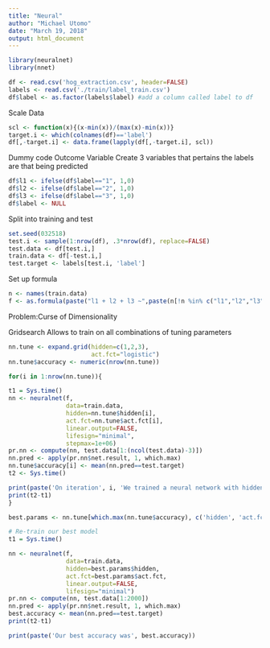 ```yaml
---
title: "Neural"
author: "Michael Utomo"
date: "March 19, 2018"
output: html_document
---
```



```r
library(neuralnet)
library(nnet)

df <- read.csv('hog_extraction.csv', header=FALSE)
labels <- read.csv('./train/label_train.csv')
df$label <- as.factor(labels$label) #add a column called label to df
```

Scale Data
```r
scl <- function(x){(x-min(x))/(max(x)-min(x))}
target.i <- which(colnames(df)=='label')
df[,-target.i] <- data.frame(lapply(df[,-target.i], scl))
```

Dummy code Outcome Variable
Create 3 variables that pertains the labels are that being predicted
```r
df$l1 <- ifelse(df$label=="1", 1,0)
df$l2 <- ifelse(df$label=="2", 1,0)
df$l3 <- ifelse(df$label=="3", 1,0)
df$label <- NULL
```

Split into training and test 
```r
set.seed(032518)
test.i <- sample(1:nrow(df), .3*nrow(df), replace=FALSE)
test.data <- df[test.i,]
train.data <- df[-test.i,]
test.target <- labels[test.i, 'label']
```

Set up formula
```r
n <- names(train.data)
f <- as.formula(paste("l1 + l2 + l3 ~",paste(n[!n %in% c("l1","l2","l3")], collapse="+")))
```
Problem:Curse of Dimensionality

Gridsearch
Allows to train on all combinations of tuning parameters
```r
nn.tune <- expand.grid(hidden=c(1,2,3),
                       act.fct="logistic")
nn.tune$accuracy <- numeric(nrow(nn.tune))

for(i in 1:nrow(nn.tune)){

t1 = Sys.time()
nn <- neuralnet(f,
                data=train.data,
                hidden=nn.tune$hidden[i],
                act.fct=nn.tune$act.fct[i],
                linear.output=FALSE,
                lifesign="minimal",
                stepmax=1e+06)
pr.nn <- compute(nn, test.data[1:(ncol(test.data)-3)])
nn.pred <- apply(pr.nn$net.result, 1, which.max)
nn.tune$accuracy[i] <- mean(nn.pred==test.target)
t2 <- Sys.time()

print(paste('On iteration', i, 'We trained a neural network with hidden parameter = ', nn.tune$hidden[i], "and a ", nn.tune$act.fct, 'activation function.', 'It took:'))
print(t2-t1)
}
```

```r
best.params <- nn.tune[which.max(nn.tune$accuracy), c('hidden', 'act.fct')]

# Re-train our best model
t1 = Sys.time()

nn <- neuralnet(f,
                data=train.data,
                hidden=best.params$hidden,
                act.fct=best.params$act.fct,
                linear.output=FALSE,
                lifesign="minimal")
pr.nn <- compute(nn, test.data[1:2000])
nn.pred <- apply(pr.nn$net.result, 1, which.max)
best.accuracy <- mean(nn.pred==test.target)
print(t2-t1)

print(paste('Our best accuracy was', best.accuracy))

```




